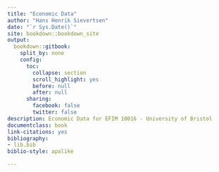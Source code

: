 --- 
title: "Economic Data"
author: "Hans Henrik Sievertsen"
date: "`r Sys.Date()`"
site: bookdown::bookdown_site
output: 
  bookdown::gitbook:
    split_by: none
    config:
      toc:
        collapse: section
        scroll_highlight: yes
        before: null
        after: null
      sharing:
        facebook: false
        twitter: false
description: Economic Data for EFIM 10016 - University of Bristol
documentclass: book
link-citations: yes
bibliography:
- lib.bib
biblio-style: apalike

---

